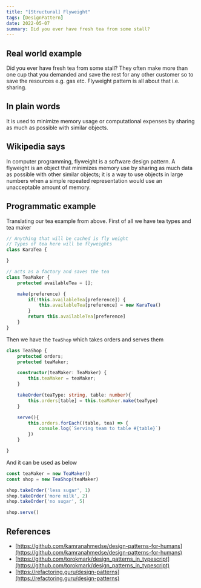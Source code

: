 ```yaml
---
title: "[Structural] Flyweight"
tags: [DesignPattern]
date: 2022-05-07
summary: Did you ever have fresh tea from some stall?
---
```


## Real world example

Did you ever have fresh tea from some stall? They often make more than one cup
that you demanded and save the rest for any other customer so to save the
resources e.g. gas etc. Flyweight pattern is all about that i.e. sharing.

## In plain words

It is used to minimize memory usage or computational expenses by sharing as
much as possible with similar objects.

## Wikipedia says

In computer programming, flyweight is a software design pattern. A flyweight
is an object that minimizes memory use by sharing as much data as possible
with other similar objects; it is a way to use objects in large numbers when a
simple repeated representation would use an unacceptable amount of memory.

## Programmatic example

Translating our tea example from above. First of all we have tea types and tea
maker

```typescript
// Anything that will be cached is fly weight
// Types of tea here will be flyweights
class KaraTea {

}

// acts as a factory and saves the tea
class TeaMaker {
    protected availableTea = [];

    make(preference) {
        if(!this.availableTea[preference]) {
            this.availableTea[preference] = new KaraTea()
        }
        return this.availableTea[preference]
    }
}
```

Then we have the `TeaShop` which takes orders and serves them

```typescript
class TeaShop {
    protected orders;
    protected teaMaker;

    constructor(teaMaker: TeaMaker) {
        this.teaMaker = teaMaker;
    }

    takeOrder(teaType: string, table: number){
        this.orders[table] = this.teaMaker.make(teaType)
    }

    serve(){
        this.orders.forEach((table, tea) => {
            console.log(`Serving team to table #{table}`)
        })
    }

}
```

And it can be used as below

```typescript
const teaMaker = new TeaMaker()
const shop = new TeaShop(teaMaker)

shop.takeOrder('less sugar', 1)
shop.takeOrder('more milk', 2)
shop.takeOrder('no sugar', 5)

shop.serve()
```

## References

- [https://github.com/kamranahmedse/design-patterns-for-humans](https://github.com/kamranahmedse/design-patterns-for-humans)
- [https://github.com/torokmark/design_patterns_in_typescript](https://github.com/torokmark/design_patterns_in_typescript)
- [https://refactoring.guru/design-patterns](https://refactoring.guru/design-patterns)